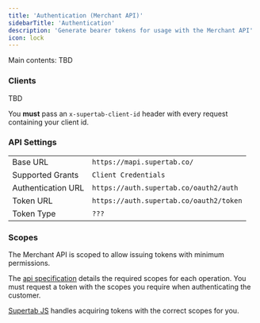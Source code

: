 ```yaml
---
title: 'Authentication (Merchant API)'
sidebarTitle: 'Authentication'
description: 'Generate bearer tokens for usage with the Merchant API'
icon: lock
---
```


Main contents: TBD


### Clients

TBD

You **must** pass an `x-supertab-client-id` header with every request containing your client id.


### API Settings

| | |
|--|--|
| Base URL | `https://mapi.supertab.co/` |
| Supported Grants | `Client Credentials` |
| Authentication URL | `https://auth.supertab.co/oauth2/auth` |
| Token URL | `https://auth.supertab.co/oauth2/token` |
| Token Type | `???` |


### Scopes

The Merchant API is scoped to allow issuing tokens with minimum permissions.

The [api specification](/merchant-api/endpoints) details the required scopes for each operation.
You must request a token with the scopes you require when authenticating the customer.

[Supertab JS](/dead) handles acquiring tokens with the correct scopes for you.
